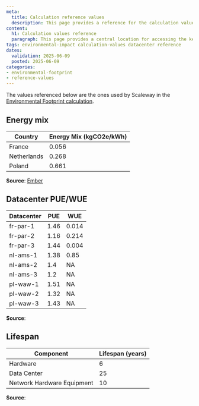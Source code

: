 ```yaml
---
meta:
  title: Calculation reference values
  description: This page provides a reference for the calculation values used to estimate the environmental impact of Scaleway's infrastructure.
content:
  h1: Calculation values reference
  paragraph: This page provides a central location for accessing the key values used in calculating the environmental footprint of Scaleway's services.
tags: environmental-impact calculation-values datacenter reference
dates:
  validation: 2025-06-09
  posted: 2025-06-09
categories:
- environmental-footprint
- reference-values
---
```


The values referenced below are the ones used by Scaleway in the [Environmental Footprint calculation](/environmental-footprint/additional-content/environmental-footprint-calculator).

## Energy mix
| Country | Energy Mix (kgCO2e/kWh) |
| --- | --- |
| France | 0.056 |
| Netherlands | 0.268 |
| Poland | 0.661 |

**Source**: [Ember](https://ember-climate.org/)


## Datacenter PUE/WUE

| Datacenter | PUE | WUE |
| --- | --- | --- |
| fr-par-1 | 1.46 | 0.014 |
| fr-par-2 | 1.16 | 0.214 |
| fr-par-3 | 1.44 | 0.004 |
| nl-ams-1 | 1.38 | 0.85 |
| nl-ams-2 | 1.4 | NA |
| nl-ams-3 | 1.2 | NA |
| pl-waw-1 | 1.51 | NA |
| pl-waw-2 | 1.32 | NA |
| pl-waw-3 | 1.43 | NA |

**Source**:

## Lifespan
| Component | Lifespan (years) |
| --- | --- |
| Hardware | 6 |
| Data Center | 25 |
| Network Hardware Equipment | 10 |

**Source**:

